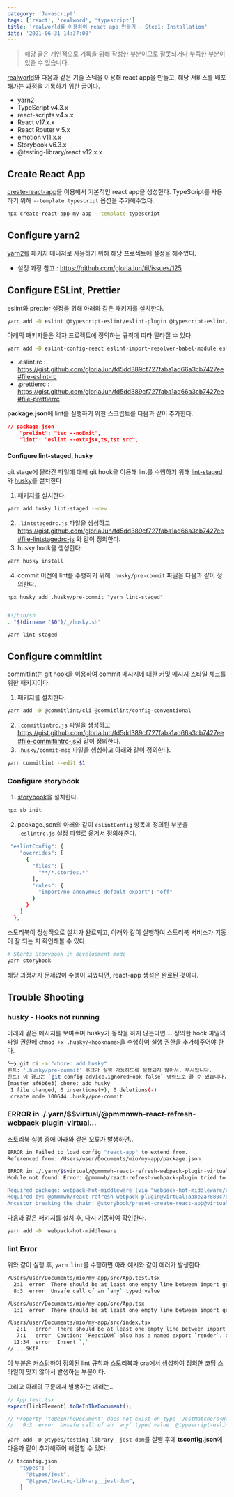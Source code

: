 ```yaml
---
category: 'Javascript'
tags: ['react', 'realword', 'typescript']
title: 'realworld를 이용하여 react app 만들기 - Step1: Installation'
date: '2021-06-31 14:37:00'
---
```


> 해당 글은 개인적으로 기록을 위해 작성한 부분이므로 잘못되거나 부족한 부분이 있을 수 있습니다.

[realworld](https://github.com/gothinkster/realworld/tree/master/spec)와 다음과 같은 기술 스텍을 이용해 react app을 만들고,
해당 서비스를 배포해가는 과정을 기록하기 위한 글이다.

- yarn2
- TypeScript v4.3.x
- react-scripts v4.x.x
- React v17.x.x
- React Router v 5.x
- emotion v11.x.x
- Storybook v6.3.x
- @testing-library/react v12.x.x

## Create React App

[create-react-app](https://reactjs.org/docs/create-a-new-react-app.html)을 이용해서 기본적인 react app을 생성한다.
TypeScript를 사용하기 위해 `--template typescript` 옵션을 추가해주었다.

```bash
npx create-react-app my-app --template typescript
```

## Configure yarn2

[yarn2](https://yarnpkg.com)를 패키지 매니저로 사용하기 위해 해당 프로젝트에 설정을 해주었다.

- 설정 과정 참고 : https://github.com/gloriaJun/til/issues/125

## Configure ESLint, Prettier

eslint와 prettier 설정을 위해 아래와 같은 패키지를 설치한다.

```bash
yarn add -D eslint @typescript-eslint/eslint-plugin @typescript-eslint/parser eslint-config-prettier eslint-plugin-prettier prettier
```

아래의 패키지들은 각자 프로젝트에 정의하는 규칙에 따라 달라질 수 있다.

```bash
yarn add -D eslint-config-react eslint-import-resolver-babel-module eslint-import-resolver-typescript eslint-plugin-import eslint-plugin-react eslint-plugin-react-hooks
```

- .eslint.rc : https://gist.github.com/gloriaJun/fd5dd389cf727faba1ad66a3cb7427ee#file-eslint-rc
- .prettierrc : https://gist.github.com/gloriaJun/fd5dd389cf727faba1ad66a3cb7427ee#file-prettierrc

**package.json**에 lint를 실행하기 위한 스크립트를 다음과 같이 추가한다.

```json
// package.json
    "prelint": "tsc --noEmit",
    "lint": "eslint --ext=jsx,ts,tsx src",
```

#### Configure lint-staged, husky

git stage에 올라간 파일에 대해 git hook을 이용해 lint를 수행하기 위해 [lint-staged](https://github.com/okonet/lint-staged)와 [husky](https://typicode.github.io/husky/#/?id=install-1)를 설치한다

1. 패키지를 설치한다.

```bash
yarn add husky lint-staged --dev
```

2. `.lintstagedrc.js` 파일을 생성하고 https://gist.github.com/gloriaJun/fd5dd389cf727faba1ad66a3cb7427ee#file-lintstagedrc-js 와 같이 정의한다.
3. husky hook을 생성한다.

```bash
yarn husky install
```

4. commit 이전에 lint를 수행하기 위해 `.husky/pre-commit` 파일을 다음과 같이 정의한다.

```
npx husky add .husky/pre-commit "yarn lint-staged"
```

```bash

#!/bin/sh
. "$(dirname "$0")/_/husky.sh"

yarn lint-staged
```

## Configure commitlint

[commitlint](https://github.com/conventional-changelog/commitlint)는 git hook을 이용하여 commit 메시지에 대한 커밋 메시지 스타일 체크를 위한 패키지이다.

1. 패키지를 설치한다.

```bash
yarn add -D @commitlint/cli @commitlint/config-conventional
```

2. `.commitlintrc.js` 파일을 생성하고 https://gist.github.com/gloriaJun/fd5dd389cf727faba1ad66a3cb7427ee#file-commitlintrc-js와 같이 정의한다.
3. `.husky/commit-msg` 파일을 생성하고 아래와 같이 정의한다.

```bash
yarn commitlint --edit $1
```

### Configure storybook

1. [storybook](https://storybook.js.org/docs/react/get-started/install)을 설치한다.

```bash
npx sb init
```

2. package.json의 아래와 같이 `eslintConfig` 항목에 정의된 부분을 `.eslintrc.js` 설정 파일로 옮겨서 정의해준다.

```bash
 "eslintConfig": {
    "overrides": [
      {
        "files": [
          "**/*.stories.*"
        ],
        "rules": {
          "import/no-anonymous-default-export": "off"
        }
      }
    ]
  },
```

스토리북이 정상적으로 설치가 완료되고, 아래와 같이 실행하여 스토리북 서비스가 기동이 잘 되는 지 확인해볼 수 있다.

```bash
# Starts Storybook in development mode
yarn storybook
```

해당 과정까지 문제없이 수행이 되었다면, react-app 생성은 완료된 것이다.

## Trouble Shooting

### husky - Hooks not running

아래와 같은 메시지를 보여주며 husky가 동작을 하지 않는다면....
정의한 hook 파일의 파일 권한에 `chmod +x .husky/<hookname>`을 수행하여 실행 권한을 추가해주어야 한다.

```bash
╰─❯ git ci -m "chore: add husky"
힌트: '.husky/pre-commit' 후크가 실행 가능하도록 설정되지 않아서, 무시됩니다.
힌트: 이 경고는 `git config advice.ignoredHook false` 명령으로 끌 수 있습니다.
[master af6b6e3] chore: add husky
 1 file changed, 0 insertions(+), 0 deletions(-)
 create mode 100644 .husky/pre-commit
```

### ERROR in ./.yarn/$$virtual/@pmmmwh-react-refresh-webpack-plugin-virtual...

스토리북 실행 중에 아래와 같은 오류가 발생하면..

```bash
ERROR in Failed to load config "react-app" to extend from.
Referenced from: /Users/user/Documents/mio/my-app/package.json

ERROR in ./.yarn/$$virtual/@pmmmwh-react-refresh-webpack-plugin-virtual-5ef0209fe8/0/cache/@pmmmwh-react-refresh-webpack-plugin-npm-0.4.3-5375cf6b6f-718853bf7b.zip/node_modules/@pmmmwh/react-refresh-webpack-plugin/sockets/WHMEventSource.js
Module not found: Error: @pmmmwh/react-refresh-webpack-plugin tried to access webpack-hot-middleware (a peer dependency) but it isn't provided by its ancestors; this makes the require call ambiguous and unsound.

Required package: webpack-hot-middleware (via "webpack-hot-middleware/client")
Required by: @pmmmwh/react-refresh-webpack-plugin@virtual:aa8e2a7880c7d78a363a64638c8d08e1ed334a2ec81820e6145b829d0a51f0466091afc671f5cadd8190c27d433059941023876a9c0e48dc23dca7c6014ea052#npm:0.4.3 (via /Users/user/Documents/mio/my-app/.yarn/$$virtual/@pmmmwh-react-refresh-webpack-plugin-virtual-5ef0209fe8/0/cache/@pmmmwh-react-refresh-webpack-plugin-npm-0.4.3-5375cf6b6f-718853bf7b.zip/node_modules/@pmmmwh/react-refresh-webpack-plugin/sockets/WHMEventSource.js)
Ancestor breaking the chain: @storybook/preset-create-react-app@virtual:ddccc941eb8b35cd4b898a64351d8bba4ecc85eb47e8f1b36dce7852d6c3635665e0fc5464861f723d175edb2248ce0fa54dfefb9b5e4d2fdaef4b2353c4aa82#npm:3.1.7
```

다음과 같은 패키지를 설치 후, 다시 기동하여 확인한다.

```bash
yarn add -D  webpack-hot-middleware
```

### lint Error

위와 같이 실행 후, `yarn lint`를 수행하면 아래 예시와 같이 에러가 발생한다.

```bash
/Users/user/Documents/mio/my-app/src/App.test.tsx
  2:1  error  There should be at least one empty line between import groups  import/order
  8:3  error  Unsafe call of an `any` typed value                            @typescript-eslint/no-unsafe-call

/Users/user/Documents/mio/my-app/src/App.tsx
  1:1  error  There should be at least one empty line between import groups  import/order

/Users/user/Documents/mio/my-app/src/index.tsx
   2:1   error  There should be at least one empty line between import groups                                                                 import/order
   7:1   error  Caution: `ReactDOM` also has a named export `render`. Check if you meant to write `import {render} from 'react-dom'` instead  import/no-named-as-default-member
  11:34  error  Insert `,`                                                                                                                    prettier/prettier
// ...SKIP
```

이 부분은 커스텀하여 정의된 lint 규칙과 스토리북과 cra에서 생성하여 정의한 코딩 스타일이 맞지 않아서 발생하는 부분이다.

그리고 아래의 구문에서 발생하는 에러는..

```javascript
// App.test.tsx
expect(linkElement).toBeInTheDocument();

// Property 'toBeInTheDocument' does not exist on type 'JestMatchers<HTMLElement>'.ts(2339)
//   9:3  error  Unsafe call of an `any` typed value  @typescript-eslint/no-unsafe-call
```

`yarn add -D @types/testing-library__jest-dom`를 실행 후에 **tsconfig.json**에 다음과 같이 추가해주어 해결할 수 있다.

```bash
// tsconfig.json
    "types": [
      "@types/jest",
      "@types/testing-library__jest-dom",
    ]
```
